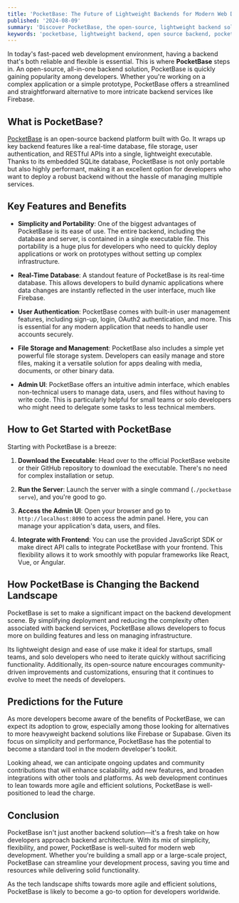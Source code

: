 ```yaml
---
title: 'PocketBase: The Future of Lightweight Backends for Modern Web Development'
published: '2024-08-09'
summary: 'Discover PocketBase, the open-source, lightweight backend solution transforming web development. Learn about its features, ease of use, and potential to revolutionize the backend niche'
keywords: 'pocketbase, lightweight backend, open source backend, pocketbase features, realtime database, firebase alternative, pocketbase tutorial, backend development, javascript sdk, pocketbase review'
---
```


In today's fast-paced web development environment, having a backend that's both reliable and flexible is essential. This is where **PocketBase** steps in. An open-source, all-in-one backend solution, PocketBase is quickly gaining popularity among developers. Whether you're working on a complex application or a simple prototype, PocketBase offers a streamlined and straightforward alternative to more intricate backend services like Firebase.

## What is PocketBase?

[PocketBase](https://pocketbase.io/) is an open-source backend platform built with Go. It wraps up key backend features like a real-time database, file storage, user authentication, and RESTful APIs into a single, lightweight executable. Thanks to its embedded SQLite database, PocketBase is not only portable but also highly performant, making it an excellent option for developers who want to deploy a robust backend without the hassle of managing multiple services.

## Key Features and Benefits

- **Simplicity and Portability**: One of the biggest advantages of PocketBase is its ease of use. The entire backend, including the database and server, is contained in a single executable file. This portability is a huge plus for developers who need to quickly deploy applications or work on prototypes without setting up complex infrastructure.

- **Real-Time Database**: A standout feature of PocketBase is its real-time database. This allows developers to build dynamic applications where data changes are instantly reflected in the user interface, much like Firebase.

- **User Authentication**: PocketBase comes with built-in user management features, including sign-up, login, OAuth2 authentication, and more. This is essential for any modern application that needs to handle user accounts securely.

- **File Storage and Management**: PocketBase also includes a simple yet powerful file storage system. Developers can easily manage and store files, making it a versatile solution for apps dealing with media, documents, or other binary data.

- **Admin UI**: PocketBase offers an intuitive admin interface, which enables non-technical users to manage data, users, and files without having to write code. This is particularly helpful for small teams or solo developers who might need to delegate some tasks to less technical members.

## How to Get Started with PocketBase

Starting with PocketBase is a breeze:

1. **Download the Executable**: Head over to the official PocketBase website or their GitHub repository to download the executable. There's no need for complex installation or setup.

2. **Run the Server**: Launch the server with a single command (`./pocketbase serve`), and you're good to go.

3. **Access the Admin UI**: Open your browser and go to `http://localhost:8090` to access the admin panel. Here, you can manage your application's data, users, and files.

4. **Integrate with Frontend**: You can use the provided JavaScript SDK or make direct API calls to integrate PocketBase with your frontend. This flexibility allows it to work smoothly with popular frameworks like React, Vue, or Angular.

## How PocketBase is Changing the Backend Landscape

PocketBase is set to make a significant impact on the backend development scene. By simplifying deployment and reducing the complexity often associated with backend services, PocketBase allows developers to focus more on building features and less on managing infrastructure.

Its lightweight design and ease of use make it ideal for startups, small teams, and solo developers who need to iterate quickly without sacrificing functionality. Additionally, its open-source nature encourages community-driven improvements and customizations, ensuring that it continues to evolve to meet the needs of developers.

## Predictions for the Future

As more developers become aware of the benefits of PocketBase, we can expect its adoption to grow, especially among those looking for alternatives to more heavyweight backend solutions like Firebase or Supabase. Given its focus on simplicity and performance, PocketBase has the potential to become a standard tool in the modern developer's toolkit.

Looking ahead, we can anticipate ongoing updates and community contributions that will enhance scalability, add new features, and broaden integrations with other tools and platforms. As web development continues to lean towards more agile and efficient solutions, PocketBase is well-positioned to lead the charge.

## Conclusion

PocketBase isn't just another backend solution—it's a fresh take on how developers approach backend architecture. With its mix of simplicity, flexibility, and power, PocketBase is well-suited for modern web development. Whether you're building a small app or a large-scale project, PocketBase can streamline your development process, saving you time and resources while delivering solid functionality.

As the tech landscape shifts towards more agile and efficient solutions, PocketBase is likely to become a go-to option for developers worldwide.
